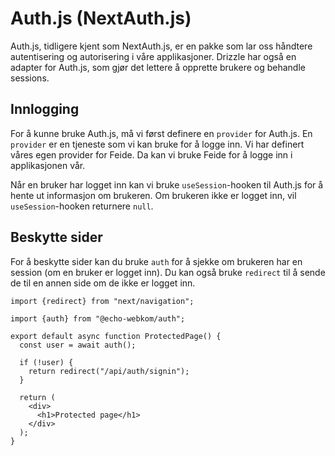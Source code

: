 # Auth.js (NextAuth.js)

Auth.js, tidligere kjent som NextAuth.js, er en pakke som lar oss håndtere autentisering og autorisering i våre applikasjoner. Drizzle har også en adapter for Auth.js, som gjør det lettere å opprette brukere og behandle sessions.

## Innlogging

For å kunne bruke Auth.js, må vi først definere en `provider` for Auth.js. En `provider` er en tjeneste som vi kan bruke for å logge inn. Vi har definert våres egen provider for Feide. Da kan vi bruke Feide for å logge inn i applikasjonen vår.

Når en bruker har logget inn kan vi bruke `useSession`-hooken til Auth.js for å hente ut informasjon om brukeren. Om brukeren ikke er logget inn, vil `useSession`-hooken returnere `null`.

## Beskytte sider

For å beskytte sider kan du bruke `auth` for å sjekke om brukeren har en session (om en bruker er logget inn). Du kan også bruke `redirect` til å sende de til en annen side om de ikke er logget inn.

```tsx filename="app/protected/route.tsx
import {redirect} from "next/navigation";

import {auth} from "@echo-webkom/auth";

export default async function ProtectedPage() {
  const user = await auth();

  if (!user) {
    return redirect("/api/auth/signin");
  }

  return (
    <div>
      <h1>Protected page</h1>
    </div>
  );
}
```
